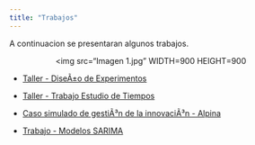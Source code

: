 ```yaml
---
title: "Trabajos"
---
```





A continuacion se presentaran algunos trabajos.




<center>
<img src="Imagen 1.jpg" WIDTH=900 HEIGHT=900
</center> 

- [Taller - DiseÃ±o de Experimentos](https://drive.google.com/open?id=1ff7WUZfMQsD6OZFrzS4TSbNJClXf1vZC)

- [Taller - Trabajo Estudio de Tiempos](https://drive.google.com/open?id=1CRj67hzE8e-md-LNfsoG3m5VphdTfXIO)

- [Caso simulado de gestiÃ³n de la innovaciÃ³n - Alpina](https://drive.google.com/open?id=1-sisPz2Q_rJ5U51Frof8C7S0ivpW9ym0)

- [Trabajo - Modelos SARIMA](jamirag.github.io/Trabajo - Modelos SARIMA.pdf)






